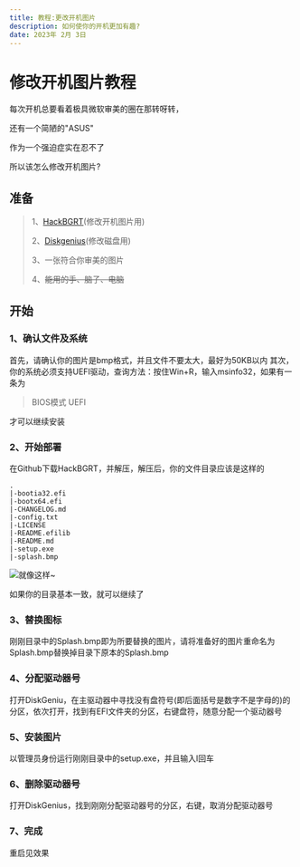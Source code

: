 ```yaml
---
title: 教程:更改开机图片
description: 如何使你的开机更加有趣?
date: 2023年 2月 3日
---
```

# 修改开机图片教程
每次开机总要看着极具微软审美的圈在那转呀转，

还有一个简陋的"ASUS"

作为一个强迫症实在忍不了

所以该怎么修改开机图片?
## 准备
> 1、[HackBGRT](https://sksblog.netlify.app/posts/PD0002)(修改开机图片用)
>
> 2、[Diskgenius](https://sksblog.netlify.app/posts/PD0003)(修改磁盘用)
>
> 3、一张符合你审美的图片
>
> 4、~~能用的手、脑子、电脑~~

## 开始
### 1、确认文件及系统
首先，请确认你的图片是bmp格式，并且文件不要太大，最好为50KB以内
其次，你的系统必须支持UEFI驱动，查询方法：按住Win+R，输入msinfo32，如果有一条为
>BIOS模式 UEFI

才可以继续安装

### 2、开始部署
在Github下载HackBGRT，并解压，解压后，你的文件目录应该是这样的
``` 
.
|-bootia32.efi
|-bootx64.efi
|-CHANGELOG.md
|-config.txt
|-LICENSE
|-README.efilib
|-README.md
|-setup.exe
|-splash.bmp

```
![就像这样~](https://sksimages.netlify.app/images/01.png)

如果你的目录基本一致，就可以继续了

### 3、替换图标
刚刚目录中的Splash.bmp即为所要替换的图片，请将准备好的图片重命名为Splash.bmp替换掉目录下原本的Splash.bmp

### 4、分配驱动器号
打开DiskGeniu，在主驱动器中寻找没有盘符号(即后面括号是数字不是字母的)的分区，依次打开，找到有EFI文件夹的分区，右键盘符，随意分配一个驱动器号

### 5、安装图片
以管理员身份运行刚刚目录中的setup.exe，并且输入I回车

### 6、删除驱动器号
打开DiskGenius，找到刚刚分配驱动器号的分区，右键，取消分配驱动器号

### 7、完成
重启见效果
